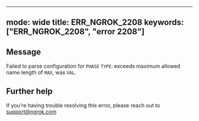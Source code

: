 
---
mode: wide
title: ERR_NGROK_2208
keywords: ["ERR_NGROK_2208", "error 2208"]
---

## Message
Failed to parse configuration for `PHASE` `TYPE`: exceeds maximum allowed name length of `MAX`, was `VAL`.




## Further help
If you're having trouble resolving this error, please reach out to [support@ngrok.com](mailto:support@ngrok.com?subject=Help%20with%20ERR_NGROK_2208)

